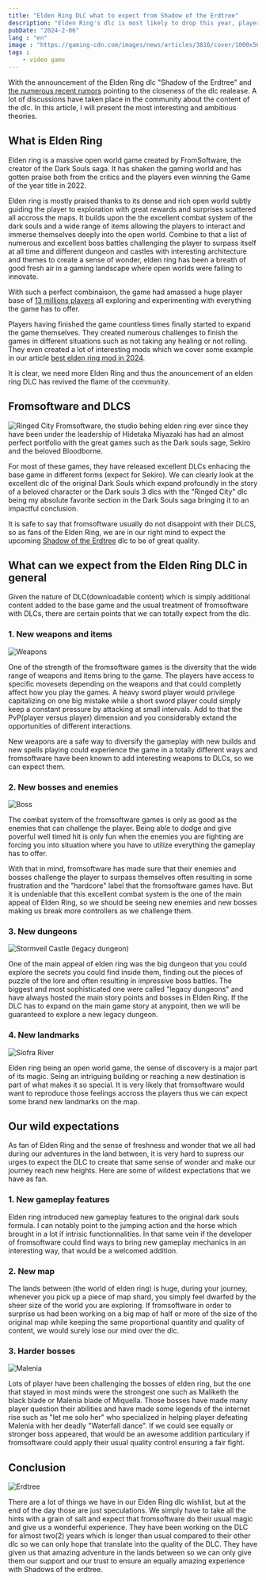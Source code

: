 ```yaml
---
title: "Elden Ring DLC what to expect from Shadow of the Erdtree"
description: "Elden Ring's dlc is most likely to drop this year, players have a lof of expectations and speculations about its content so let's analyze them."
pubDate: "2024-2-06"
lang : "en"
image : "https://gaming-cdn.com/images/news/articles/3816/cover/1000x563/elden-ring-expansion-not-due-for-release-just-yet-cover6569e7722e753.jpg"
tags :
    - video game
---
```




With the announcement of the Elden Ring dlc "Shadow of the Erdtree" and [the numerous recent rumors](https://www.forbes.com/sites/erikkain/2023/12/17/elden-ring-shadow-of-the-erdtree-dlc-release-date-leaked/?sh=6160549f5479) pointing to the closeness of the dlc realease. A lot of discussions have taken place in the community about the content of the dlc. In this article, I will present the most interesting and ambitious theories.

## What is Elden Ring
Elden ring is a massive open world game created by FromSoftware, the creator of the Dark Souls saga. It has shaken the gaming world and has gotten praise both from the critics and the players even winning the Game of the year title in 2022.

Elden ring is mostly praised thanks to its dense and rich open world subtly guiding the player to exploration with great rewards and surprises scattered all accross the maps. It builds upon the the excellent combat system of the dark souls and a wide range of items allowing the players to interact and immerse themselves deeply into the open world. Combine to that a list of numerous and excellent boss battles challenging the player to surpass itself at all time and different dungeon and castles with interesting architecture and themes to create a sense of wonder, elden ring has been a breath of good fresh air in a gaming landscape where open worlds were failing to innovate.

With such a perfect combinaison, the game had amassed a huge player base of [13 millions players](https://www.statista.com/statistics/1300663/elden-ring-sales-worldwide/) all exploring and experimenting with everything the game has to offer.

Players having finished the game countless times finally started to expand the game themselves. They created numerous challenges to finish the games in different situations such as not taking any healing or not rolling. They even created a lot of interesting mods which we cover some example in our article [best elden ring mod in 2024](#).

It is clear, we need more Elden Ring and thus the anouncement of an elden ring DLC has revived the flame of the community.

## Fromsoftware and DLCS
<Image caption="Ringed city" src="https://images-wixmp-ed30a86b8c4ca887773594c2.wixmp.com/f/06a5f714-68c4-4121-b912-b17782873cff/db5ls0v-8a184196-e892-4745-9d33-af1987f0a2d2.png?token=eyJ0eXAiOiJKV1QiLCJhbGciOiJIUzI1NiJ9.eyJzdWIiOiJ1cm46YXBwOjdlMGQxODg5ODIyNjQzNzNhNWYwZDQxNWVhMGQyNmUwIiwiaXNzIjoidXJuOmFwcDo3ZTBkMTg4OTgyMjY0MzczYTVmMGQ0MTVlYTBkMjZlMCIsIm9iaiI6W1t7InBhdGgiOiJcL2ZcLzA2YTVmNzE0LTY4YzQtNDEyMS1iOTEyLWIxNzc4Mjg3M2NmZlwvZGI1bHMwdi04YTE4NDE5Ni1lODkyLTQ3NDUtOWQzMy1hZjE5ODdmMGEyZDIucG5nIn1dXSwiYXVkIjpbInVybjpzZXJ2aWNlOmZpbGUuZG93bmxvYWQiXX0.fEPXo8wsWHSrQVK1JA15ADT1kQjMd1-RgRLGbIr0Q0I" alt="Ringed City" />
Fromsoftware, the studio behing elden ring ever since they have been under the leadership of Hidetaka Miyazaki has had an almost perfect portfolio with the great games such as the Dark souls sage, Sekiro and the beloved Bloodborne.

For most of these games, they have released excellent DLCs enhacing the base game in different forms (expect for Sekiro). We can clearly look at the excellent dlc of the original Dark Souls which expand profoundly in the story of a beloved character or the Dark souls 3 dlcs with the "Ringed City" dlc being my absolute favorite section in the Dark Souls saga bringing it to an impactful conclusion. 

It is safe to say that fromsoftware usually do not disappoint with their DLCS, so as fans of the Elden Ring, we are in our right mind to expect the upcoming [Shadow of the Erdtree](https://eldenring.wiki.fextralife.com/DLC) dlc to be of great quality.


## What can we expect from the Elden Ring DLC in general
Given the nature of DLC(downloadable content) which is simply additional content added to the base game and the usual treatment of fromsoftware with DLCs, there are certain points that we can totally expect from the dlc.


### 1. New weapons and items

<Image src="https://static0.gamerantimages.com/wordpress/wp-content/uploads/2023/07/elden-ring-convergence-mod-best-weapons-1.jpg" alt="Weapons" caption="Weapons" />

One of the strength of the fromsoftware games is the diversity that the wide range of weapons and items bring to the game. The players have access to specific movesets depending on the weapons and that could completly affect how you play the games. A heavy sword player would privilege capitalizing on one big mistake while a short sword player could simply keep a constant pressure by attacking at small intervals. Add to that the PvP(player versus player) dimension and you considerably extand the opportunities of different interactions.

New weapons are a safe way to diversify the gameplay with new builds and new spells playing could experience the game in a totally different ways and fromsoftware have been known to add interesting weapons to DLCs, so we can expect them.

### 2. New bosses and enemies
<Image src="https://assetsio.reedpopcdn.com/elden-ring-margit_szFJLrx.jpg?width=1200&height=1200&fit=bounds&quality=70&format=jpg&auto=webp" alt="Boss" />

The combat system of the fromsoftware games is only as good as the enemies that can challenge the player. Being able to dodge and give poverful well timed hit is only fun when the enemies you are fighting are forcing you into situation where you have to utilize everything the gameplay has to offer.

With that in mind, fromsoftware has made sure that their enemies and bosses challenge the player to surpass themselves often resulting in some frustration and the "hardcore" label that the fromsoftware games have. But it is undeniable that this excellent combat system is the one of the main appeal of Elden Ring, so we should be seeing new enemies and new bosses making us break more controllers as we challenge them.

### 3. New dungeons
<Image src="https://cdnb.artstation.com/p/assets/images/images/048/542/875/large/artur-highresscreenshot00035.jpg?1650320748" alt="Stormveil Castle (legacy dungeon)"  />

One of the main appeal of elden ring was the big dungeon that you could explore the secrets you could find inside them, finding out the pieces of puzzle of the lore and often resulting in impressive boss battles. The biggest and most sophisticated one were called "legacy dungeons" and have always hosted the main story points and bosses in Elden Ring. If the DLC has to expand on the main game story at anypoint, then we will be guaranteed to explore a new legacy dungeon.

### 4. New landmarks
<Image src="https://eip.gg/wp-content/uploads/2022/04/Nokron-Eternal-City-Featured-Image.jpg" alt="Siofra River" />

Elden ring being an open world game, the sense of discovery is a major part of its magic. Seing an intriguing building or reaching a new destination is part of what makes it so special. It is very likely that fromsoftware would want to reproduce those feelings accross the players thus we can expect some brand new landmarks on the map.

## Our wild expectations
As fan of Elden Ring and the sense of freshness and wonder that we all had during our adventures in the land between, it is very hard to supress our urges to expect the DLC to create that same sense of wonder and make our journey reach new heights. Here are some of wildest expectations that we have as fan.

### 1. New gameplay features
Elden ring introduced new gameplay features to the original dark souls formula. I can notably point to the jumping action and the horse which brought in a lot if intrisic functionnalities. In that same vein if the developer of fromsoftware could find ways to bring new gameplay mechanics in an interesting way, that would be a welcomed addition.

### 2. New map
The lands between (the world of elden ring) is huge, during your journey, whenever you pick up a piece of map shard, you simply feel dwarfed by the sheer size of the world you are exploring. If fromsoftware in order to surprise us had been working on a big map of half or more of the size of the original map while keeping the same proportional quantity and quality of content, we would surely lose our mind over the dlc.

### 3. Harder bosses
<Image src="https://assetsio.reedpopcdn.com/malenia-head-elden-ring.jpg?width=1600&height=900&fit=crop&quality=100&format=png&enable=upscale&auto=webp" alt="Malenia" />

Lots of player have been challenging the bosses of elden ring, but the one that stayed in most minds were the strongest one such as Maliketh the black blade or Malenia blade of Miquella. Those bosses have made many player question their abilities and have made some legends of the internet rise such as "let me solo her" who specialized in helping player defeating Malenia with her deadly "Waterfall dance". If we could see equally or stronger boss appeared, that would be an awesome addition particulary if fromsoftware could apply their usual quality control ensuring a fair fight.

## Conclusion
<Image src="https://sm.ign.com/t/ign_ap/photo/default/shadow-of-the-erdtree-3-1677574530364_unn3.1080.jpg" alt="Erdtree" />

There are a lot of things we have in our Elden Ring dlc wishlist, but at the end of the day those are just speculations. We simply have to take all the hints with a grain of salt and expect that fromsoftware do their usual magic and give us a wonderful experience. They have been working on the DLC for almost two(2) years which is longer than usual compared to their other dlc so we can only hope that translate into the quality of the DLC. They have given us that amazing adventure in the lands between so we can only give them our support and our trust to ensure an equally amazing experience with Shadows of the erdtree.



